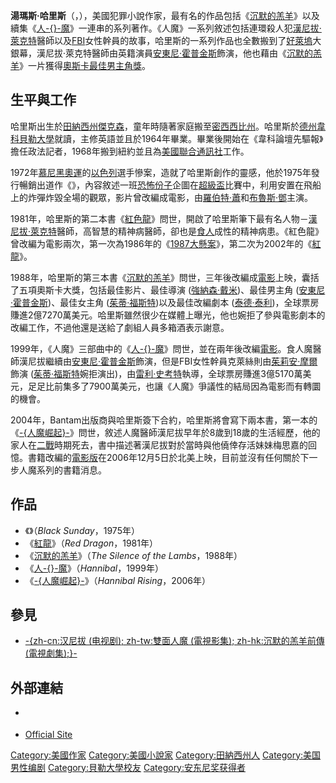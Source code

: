 {{noteTA
|1=zh-cn:托马斯·哈里斯; zh-tw:湯瑪斯·哈里斯; zh-hk:湯瑪斯·哈里斯;
|G1=Movie
|G2=Show
|G3=Hannibal Lecter
}}
{{Infobox writer
| name          = 湯瑪斯·哈里斯<br />Thomas Harris
| image         = 
| image_size    = 
| caption       = 
| pseudonym     = 
| birth_date    = {{birth date and age|1940|4|11}}
| birth_place   = 美國[[田納西州|田納西州]][[傑克森_(田納西州)|傑克森]]
| death_date    = 
| death_place   = 
| occupation    = [[小說家|小說家]]、[[劇作家|劇作家]]
| genre         = [[犯罪小說|犯罪小說]]、[[驚悚小說|驚悚小說]]
| movement      = 
| notable_works = 《{{link-en|黑色星期天 (小說)|Black Sunday (novel)|黑色星期天}}》<br />《[[沉默的羔羊_(小說)|沉默的羔羊]]》
| influences    = 
| influenced    = 
| website       = {{URL|http://thomasharris.com}}
| misc          = 
}}
'''湯瑪斯·哈里斯'''（{{lang-en|Thomas Harris}}，{{bd|1940年|4月11日|||catIdx=Harris}}），美國犯罪小說作家，最有名的作品包括《[[沉默的羔羊_(小說)|沉默的羔羊]]》以及續集《[[人魔_(小說)|人-{}-魔]]》一連串的系列著作。《人魔》一系列敘述包括連環殺人犯[[漢尼拔·萊克特|漢尼拔·萊克特]]醫師以及[[联邦调查局|FBI]]女性幹員{{link-en|克萊絲·史達林|Clarice Starling}}的故事，哈里斯的一系列作品也全數搬到了[[好萊塢|好萊塢]]大銀幕，漢尼拔·萊克特醫師由英籍演員[[安東尼·霍普金斯|安東尼·霍普金斯]]飾演，他也藉由《[[沉默的羔羊|沉默的羔羊]]》一片獲得[[奧斯卡最佳男主角獎|奧斯卡最佳男主角獎]]。

== 生平與工作 ==
哈里斯出生於[[田納西州|田納西州]][[傑克森_(田納西州)|傑克森]]，童年時隨著家庭搬至[[密西西比州|密西西比州]]。哈里斯於[[德克薩斯州|德州]][[韋科|韋科]][[貝勒大學|貝勒大學]]就讀，主修英語並且於1964年畢業。畢業後開始在《韋科論壇先驅報》擔任政法記者，1968年搬到紐約並且為[[美國聯合通訊社|美國聯合通訊社]]工作。

1972年[[慕尼黑奧運|慕尼黑奧運]]的[[以色列|以色列]]選手慘案，造就了哈里斯創作的靈感，他於1975年發行暢銷出道作《{{link-en|黑色星期天 (小說)|Black Sunday (novel)|黑色星期天}}》，內容敘述一班[[恐怖份子|恐怖份子]]企圖在[[超級盃|超級盃]]比賽中，利用安置在飛船上的炸彈炸毀全場的觀眾，影片曾改編成電影，由[[羅伯特·蕭|羅伯特·蕭]]和[[布魯斯·鄧|布魯斯·鄧]]主演。

1981年，哈里斯的第二本書《[[紅色龍|紅色龍]]》問世，開啟了哈里斯筆下最有名人物－[[漢尼拔·萊克特|漢尼拔·萊克特]]醫師，高智慧的精神病醫師，卻也是[[食人|食人]]成性的精神病患。《紅色龍》曾改編为電影兩次，第一次為1986年的《[[1987大懸案|1987大懸案]]》，第二次为2002年的《[[紅龍|紅龍]]》。

1988年，哈里斯的第三本書《[[沉默的羔羊_(小說)|沉默的羔羊]]》問世，三年後改編成[[沉默的羔羊|電影]]上映，囊括了五項奧斯卡大獎，包括最佳影片、最佳導演 ([[強納森·戴米|強納森·戴米]])、最佳男主角 ([[安東尼·霍普金斯|安東尼·霍普金斯]])、最佳女主角 ([[茱蒂·福斯特|茱蒂·福斯特]])以及最佳改編劇本 ([[泰德·泰利|泰德·泰利]])，全球票房賺進2億7270萬美元。哈里斯雖然很少在媒體上曝光，他也婉拒了參與電影劇本的改編工作，不過他還是送給了劇組人員多箱酒表示謝意。

1999年，《人魔》三部曲中的《[[人魔_(小說)|人-{}-魔]]》問世，並在兩年後改編[[人魔|電影]]。食人魔醫師漢尼拔繼續由[[安東尼·霍普金斯|安東尼·霍普金斯]]飾演，但是FBI女性幹員克萊絲則由[[茱莉安·摩爾|茱莉安·摩爾]]飾演 ([[茱蒂·福斯特|茱蒂·福斯特]]婉拒演出)，由[[雷利·史考特|雷利·史考特]]執導，全球票房賺進3億5170萬美元，足足比前集多了7900萬美元，也讓《人魔》爭議性的結局因為電影而有轉圜的機會。

2004年，Bantam出版商與哈里斯簽下合約，哈里斯將會寫下兩本書，第一本的《[[人魔崛起_(小說)|-{人魔崛起}-]]》問世，敘述人魔醫師漢尼拔早年於8歲到18歲的生活經歷，他的家人在[[二戰|二戰]]時期死去，書中描述著漢尼拔對於當時與他僥倖存活妹妹梅思嘉的回憶。書籍改編的[[人魔崛起_(電影)|電影版]]在2006年12月5日於北美上映，目前並沒有任何關於下一步人魔系列的書籍消息。

== 作品 ==
* 《{{link-en|黑色星期天 (小說)|Black Sunday (novel)|黑色星期天}}》（''Black Sunday''，1975年）
* 《[[紅龍|紅龍]]》（''Red Dragon''，1981年）
* 《[[沉默的羔羊_(小說)|沉默的羔羊]]》（''The Silence of the Lambs''，1988年）
* 《[[人魔_(小說)|人-{}-魔]]》（''Hannibal''，1999年）
* 《[[人魔崛起_(小說)|-{人魔崛起}-]]》（''Hannibal Rising''，2006年）

== 參見 ==
* [[汉尼拔_(电视剧)|-{zh-cn:汉尼拔 (电视剧); zh-tw:雙面人魔 (電視影集); zh-hk:沉默的羔羊前傳 (電視劇集);}-]]

== 外部連結 ==
* {{en}} {{imdb name|id=0365383|name=Thomas Harris}}
* {{en}} [http://www.thomasharris.com Official Site] {{Wayback|url=http://www.thomasharris.com/ |date=20200518002420 }}
{{Authority control}}
{{DEFAULTSORT:Harris, Thomas}}
[[Category:美國作家|Category:美國作家]]
[[Category:美國小說家|Category:美國小說家]]
[[Category:田納西州人|Category:田納西州人]]
[[Category:美国男性编剧|Category:美国男性编剧]]
[[Category:貝勒大學校友|Category:貝勒大學校友]]
[[Category:安东尼奖获得者|Category:安东尼奖获得者]]